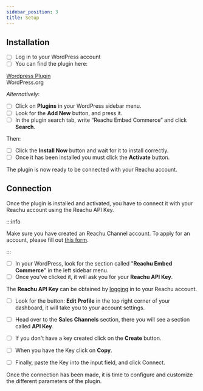 ```yaml
---
sidebar_position: 3
title: Setup
---
```


## Installation

- [ ] Log in to your WordPress account
- [ ] You can find the plugin here:

<div class="homepage-section two-cols">
  <div class="section-content">
    <a class="homepage-card2">
      <div class="card-content">
        <div class="imagelogo">
          <img alt="" src="https://s.w.org/favicon.ico?2" />
        </div>
        <a href="https://wordpress.org/plugins/reachu-embed-commerce/">
          Wordpress Plugin
        </a>
        <div class="description2">WordPress.org</div>
      </div>
    </a>
  </div>
</div>

_Alternatively_:

- [ ] Click on **Plugins** in your WordPress sidebar menu.
- [ ] Look for the **Add New** button, and press it.
- [ ] In the plugin search tab, write “Reachu Embed Commerce” and click
      **Search**.

Then:

- [ ] Click the **Install Now** button and wait for it to install correctly.
- [ ] Once it has been installed you must click the **Activate** button.

The plugin is now ready to be connected with your Reachu account.

## Connection

Once the plugin is installed and activated, you have to connect it with your
Reachu account using the Reachu API Key.

:::info

Make sure you have created an Reachu Channel account. To apply for an account,
please fill out [this form](https://dashboard.reachu.io/register).

:::

- [ ] In your WordPress, look for the section called "**Reachu Embed Commerce**"
      in the left sidebar menu.
- [ ] Once you've clicked it, it will ask you for your **Reachu API Key**.

The **Reachu API Key** can be obtained by
[logging](https://dashboard.reachu.io/login) in to your Reachu account.

- [ ] Look for the button: **Edit Profile** in the top right corner of your
      dashboard, it will take you to your account settings.
- [ ] Head over to the **Sales Channels** section, there you will see a section
      called **API Key**.
- [ ] If you don't have a key created click on the **Create** button.
- [ ] When you have the Key click on **Copy**.

- [ ] Finally, paste the Key into the input field, and click Connect.

Once the connection has been made, it is time to configure and customize the
different parameters of the plugin.
